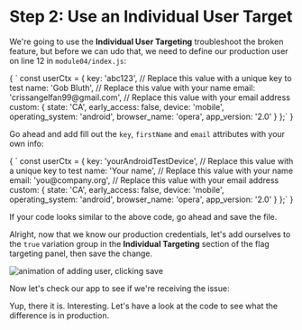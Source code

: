


# Step 2: Use an Individual User Target

We're going to use the **Individual User Targeting** troubleshoot the broken feature, but before we can udo that, we need to define our production user on line 12 in `module04/index.js`:

<SyntaxHighlighter showLineNumbers="true" startingLineNumber={12} language="javascript" style={docco}>
{
` const userCtx = {
    key: 'abc123', // Replace this value with a unique key to test
    name: 'Gob Bluth', // Replace this value with your name
    email: 'crissangelfan99@gmail.com', // Replace this value with your email address
    custom: {
      state: 'CA',
      early_access: false,
      device: 'mobile',
      operating_system: 'android',
      browser_name: 'opera',
      app_version: '2.0'
    }
  };`
}
</SyntaxHighlighter>

Go ahead and add fill out the `key`, `firstName` and `email` attributes with your own info:

<SyntaxHighlighter showLineNumbers="true" startingLineNumber={12} language="javascript" style={docco}>
{
` const userCtx = {
    key: 'yourAndroidTestDevice', // Replace this value with a unique key to test
    name: 'Your name', // Replace this value with your name
    email: 'you@company.org', // Replace this value with your email address
    custom: {
      state: 'CA',
      early_access: false,
      device: 'mobile',
      operating_system: 'android',
      browser_name: 'opera',
      app_version: '2.0'
    }
  };`
}
</SyntaxHighlighter>

If your code looks similar to the above code, go ahead and save the file.

Alright, now that we know our production credentials, let's add ourselves to the `true` variation group in the **Individual Targeting** section of the flag targeting panel, then save the change.

![animation of adding user, clicking save](/images/individual-user.gif)

Now let's check our app to see if we're receiving the issue:

<BrokenFeatureModule moduleId="4" />

Yup, there it is. Interesting. Let's have a look at the code to see what the difference is in production. 
